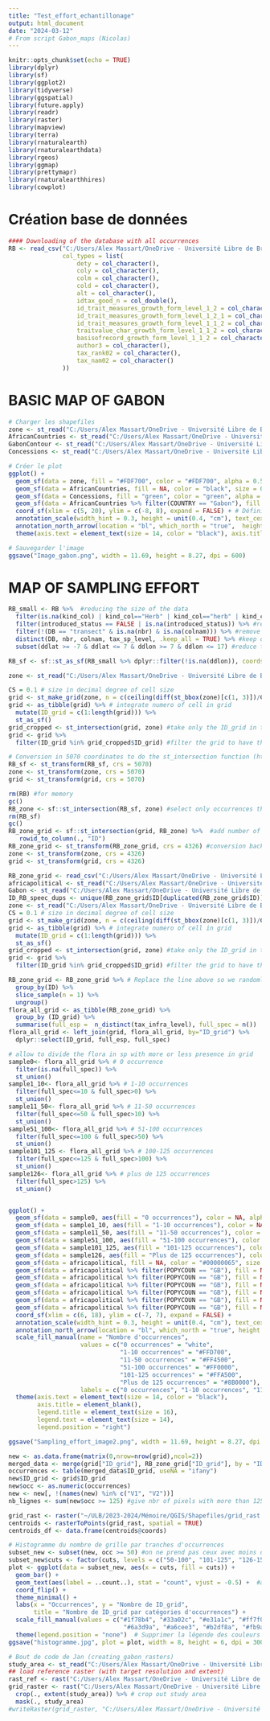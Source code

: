 ---
title: "Test_effort_echantillonage"
output: html_document
date: "2024-03-12"
# From script Gabon_maps (Nicolas)
---

```{r setup, include=FALSE}
knitr::opts_chunk$set(echo = TRUE)
library(dplyr)
library(sf)
library(ggplot2)
library(tidyverse)
library(ggspatial)
library(future.apply)
library(readr)
library(raster)
library(mapview)
library(terra)
library(rnaturalearth)
library(rnaturalearthdata)
library(rgeos)
library(ggmap)
library(prettymapr)
library(rnaturalearthhires)
library(cowplot)
```

# Création base de données
```{r Chargement des bases de donnees, include=FALSE}
#### Downloading of the database with all occurrences
RB <- read_csv("C:/Users/Alex Massart/OneDrive - Université Libre de Bruxelles/Documents/ULB/2023-2024/Mémoire/R script/Base de données/RB_full_fev_2024_Tropicos.csv", 
               col_types = list(
                   dety = col_character(), 
                   coly = col_character(),
                   colm = col_character(),
                   cold = col_character(),
                   alt = col_character(),
                   idtax_good_n = col_double(),
                   id_trait_measures_growth_form_level_1_2 = col_character(),
                   id_trait_measures_growth_form_level_1_2_1 = col_character(),
                   id_trait_measures_growth_form_level_1_1_2 = col_character(),
                   traitvalue_char_growth_form_level_1_1_2 = col_character(),
                   basisofrecord_growth_form_level_1_1_2 = col_character(),
                   author3 = col_character(),
                   tax_rank02 = col_character(),
                   tax_nam02 = col_character()
               ))
```

# BASIC MAP OF GABON

```{r Carte du Gabon, include=FALSE}
# Charger les shapefiles
zone <- st_read("C:/Users/Alex Massart/OneDrive - Université Libre de Bruxelles/Documents/ULB/2023-2024/Mémoire/QGIS/Shapefiles/Contour_Zone_Interet.shp") # zone of interest
AfricanCountries <- st_read("C:/Users/Alex Massart/OneDrive - Université Libre de Bruxelles/Documents/ULB/2023-2024/Mémoire/QGIS/Shapefiles/AfricanCountries.shp")
GabonContour <- st_read("C:/Users/Alex Massart/OneDrive - Université Libre de Bruxelles/Documents/ULB/2023-2024/Mémoire/QGIS/Shapefiles/GAB_Contour.shp")
Concessions <- st_read("C:/Users/Alex Massart/OneDrive - Université Libre de Bruxelles/Documents/ULB/2023-2024/Mémoire/QGIS/Shapefiles/Ensemble_permis_forest.shp")

# Créer le plot
ggplot() + 
  geom_sf(data = zone, fill = "#FDF700", color = "#FDF700", alpha = 0.5) + # Zone d'étude en surbrillance
  geom_sf(data = AfricanCountries, fill = NA, color = "black", size = 0.8) + # Contours des pays africains
  geom_sf(data = Concessions, fill = "green", color = "green", alpha = 0.5) + #Concessions forestieres en vert
  geom_sf(data = AfricanCountries %>% filter(COUNTRY == "Gabon"), fill = NA, color = "blue", size = 20) + # Couche supplémentaire pour accentuer la bordure
  coord_sf(xlim = c(5, 20), ylim = c(-8, 8), expand = FALSE) + # Définir les limites de l'image
  annotation_scale(width_hint = 0.3, height = unit(0.4, "cm"), text_cex = 1) + 
  annotation_north_arrow(location = "bl", which_north = "true",  height = unit(2, "cm"), width = unit(2, "cm"), pad_x = unit(0.05, "cm"), pad_y = unit(0.8, "cm"), style = north_arrow_fancy_orienteering) +
  theme(axis.text = element_text(size = 14, color = "black"), axis.title = element_blank(), legend.title = element_blank(), legend.text = element_text(size = 16))

# Sauvegarder l'image
ggsave("Image_gabon.png", width = 11.69, height = 8.27, dpi = 600)
```


# MAP OF SAMPLING EFFORT
```{r Definition de la grille, include=FALSE}
RB_small <- RB %>%  #reducing the size of the data
  filter(is.na(kind_col) | kind_col=="Herb" | kind_col=="herb" | kind_col=="PRESERVED_SPECIMEN") %>% #keep only herbarium data (remove silicagel and observations data)
  filter(introduced_status == FALSE | is.na(introduced_status)) %>% #remove introduced species
  filter(!(DB == "transect" & is.na(nbr) & is.na(colnam))) %>% #remove transect with no collect number and no collector name
  distinct(DB, nbr, colnam, tax_sp_level, .keep_all = TRUE) %>% #keep only the ones with different collect number, collector name, taxon name)
  subset(ddlat >= -7 & ddlat <= 7 & ddlon >= 7 & ddlon <= 17) #reduce the size of the zone (not completely so we need to do both st_intersection after)

RB_sf <- sf::st_as_sf(RB_small %>% dplyr::filter(!is.na(ddlon)), coords = c("ddlon", "ddlat"), crs = 4326) #Transformation of the database

zone <- st_read("C:/Users/Alex Massart/OneDrive - Université Libre de Bruxelles/Documents/ULB/2023-2024/Mémoire/QGIS/Shapefiles/Contour_Zone_Interet.shp") #zone of interest

CS = 0.1 # size in decimal degree of cell size
grid <- st_make_grid(zone, n = c(ceiling(diff(st_bbox(zone)[c(1, 3)])/CS), ceiling(diff(st_bbox(zone)[c(2, 4)])/CS)), square = T) #grid creation in zone
grid <- as_tibble(grid) %>% # integrate numero of cell in grid
  mutate(ID_grid = c(1:length(grid))) %>%
  st_as_sf()
grid_cropped <- st_intersection(grid, zone) #take only the ID_grid in the zone
grid <- grid %>% 
  filter(ID_grid %in% grid_cropped$ID_grid) #filter the grid to have the good ID_grid (not in the sea)

# Conversion in 5070 coordinates to do the st_intersection function (https://stackoverflow.com/questions/70099065/st-intersection-between-polygons-and-points)
RB_sf <- st_transform(RB_sf, crs = 5070)
zone <- st_transform(zone, crs = 5070)
grid <- st_transform(grid, crs = 5070)
```

```{r Carte des efforts d'echantillonage, include=FALSE}
rm(RB) #for memory
gc()
RB_zone <- sf::st_intersection(RB_sf, zone) #select only occurrences that are in the study area
rm(RB_sf)
gc()
RB_zone_grid <- sf::st_intersection(grid, RB_zone) %>%  #add number of grid cell to each specimen
   rowid_to_column(., "ID")
RB_zone_grid <- st_transform(RB_zone_grid, crs = 4326) #conversion back after the function
zone <- st_transform(zone, crs = 4326)
grid <- st_transform(grid, crs = 4326)
```

```{r Carte des efforts d'echantillonage 2, include=FALSE}
RB_zone_grid <- read_csv("C:/Users/Alex Massart/OneDrive - Université Libre de Bruxelles/Documents/ULB/2023-2024/Mémoire/R script/RB_zone_grid.csv") #downloading if steps above already done
africapolitical <- st_read("C:/Users/Alex Massart/OneDrive - Université Libre de Bruxelles/Documents/ULB/2023-2024/Mémoire/QGIS/Shapefiles/africapolitical.shp")
Gabon <- st_read("C:/Users/Alex Massart/OneDrive - Université Libre de Bruxelles/Documents/ULB/2023-2024/Mémoire/QGIS/Shapefiles/GAB_Contour.shp")
ID_RB_speec_dups <- unique(RB_zone_grid$ID[duplicated(RB_zone_grid$ID)]) #which ID specimens are duplicated by st_intersection (= falling at the border of two different cells)
zone <- st_read("C:/Users/Alex Massart/OneDrive - Université Libre de Bruxelles/Documents/ULB/2023-2024/Mémoire/QGIS/Shapefiles/Contour_Zone_Interet.shp") #zone of interest
CS = 0.1 # size in decimal degree of cell size
grid <- st_make_grid(zone, n = c(ceiling(diff(st_bbox(zone)[c(1, 3)])/CS), ceiling(diff(st_bbox(zone)[c(2, 4)])/CS)), square = T) #grid creation in zone
grid <- as_tibble(grid) %>% # integrate numero of cell in grid
  mutate(ID_grid = c(1:length(grid))) %>%
  st_as_sf()
grid_cropped <- st_intersection(grid, zone) #take only the ID_grid in the zone
grid <- grid %>% 
  filter(ID_grid %in% grid_cropped$ID_grid) #filter the grid to have the good ID_grid (not in the sea)

RB_zone_grid <- RB_zone_grid %>% # Replace the line above so we randomly give one cell for specimens that fall between two grid cells
  group_by(ID) %>%
  slice_sample(n = 1) %>%
  ungroup()
flora_all_grid <- as_tibble(RB_zone_grid) %>%
  group_by (ID_grid) %>%
  summarise(full_esp =  n_distinct(tax_infra_level), full_spec = n())   #count number of species and specimens per bioregion
flora_all_grid <- left_join(grid, flora_all_grid, by="ID_grid") %>%
  dplyr::select(ID_grid, full_esp, full_spec)

# allow to divide the flora in sp with more or less presence in grid
sample0<- flora_all_grid %>% # 0 occurrence
  filter(is.na(full_spec)) %>% 
  st_union()
sample1_10<- flora_all_grid %>% # 1-10 occurrences
  filter(full_spec<=10 & full_spec>0) %>% 
  st_union()
sample11_50<- flora_all_grid %>% # 11-50 occurrences
  filter(full_spec<=50 & full_spec>10) %>% 
  st_union()
sample51_100<- flora_all_grid %>% # 51-100 occurrences
  filter(full_spec<=100 & full_spec>50) %>% 
  st_union()
sample101_125 <- flora_all_grid %>% # 100-125 occurrences
  filter(full_spec<=125 & full_spec>100) %>% 
  st_union()
sample126<- flora_all_grid %>% # plus de 125 occurrences
  filter(full_spec>125) %>% 
  st_union()


ggplot() + 
  geom_sf(data = sample0, aes(fill = "0 occurrences"), color = NA, alpha = 0.75) + # LightYellow
  geom_sf(data = sample1_10, aes(fill = "1-10 occurrences"), color = NA, alpha = 0.75) + # Gold
  geom_sf(data = sample11_50, aes(fill = "11-50 occurrences"), color = NA, alpha = 0.75) + # Orange
  geom_sf(data = sample51_100, aes(fill = "51-100 occurrences"), color = NA, alpha = 0.75) + # OrangeRed
  geom_sf(data = sample101_125, aes(fill = "101-125 occurrences"), color = NA, alpha = 0.75) + # Red
  geom_sf(data = sample126, aes(fill = "Plus de 125 occurrences"), color = NA, alpha = 0.75) + # DarkRed
  geom_sf(data = africapolitical, fill = NA, color = "#00000065", size = 1) + # Épaisseur accrue
  geom_sf(data = africapolitical %>% filter(POPYCOUN == "GB"), fill = NA, color = "black", size = 10) + # Bordure du Gabon épaisse
  geom_sf(data = africapolitical %>% filter(POPYCOUN == "GB"), fill = NA, color = "black", size = 10) + # Couche supplémentaire pour accentuer la bordure
  geom_sf(data = africapolitical %>% filter(POPYCOUN == "GB"), fill = NA, color = "black", size = 10) + # Couche supplémentaire pour accentuer la bordure
  geom_sf(data = africapolitical %>% filter(POPYCOUN == "GB"), fill = NA, color = "black", size = 10) + # Couche supplémentaire pour accentuer la bordure
  geom_sf(data = africapolitical %>% filter(POPYCOUN == "GB"), fill = NA, color = "black", size = 10) + # Couche supplémentaire pour accentuer la bordure
  geom_sf(data = africapolitical %>% filter(POPYCOUN == "GB"), fill = NA, color = "black", size = 10) + # Couche supplémentaire pour accentuer la bordure
  coord_sf(xlim = c(6, 18), ylim = c(-7, 7), expand = FALSE) +
  annotation_scale(width_hint = 0.3, height = unit(0.4, "cm"), text_cex = 1) + 
  annotation_north_arrow(location = "bl", which_north = "true", height = unit(2, "cm"), width = unit(2, "cm"), pad_x = unit(0.05, "cm"), pad_y = unit(0.8, "cm"), style = north_arrow_fancy_orienteering) +
  scale_fill_manual(name = "Nombre d'occurrences",
                    values = c("0 occurrences" = "white",
                               "1-10 occurrences" = "#FFD700",
                               "11-50 occurrences" = "#FF4500",
                               "51-100 occurrences" = "#FF0000",
                               "101-125 occurrences" = "#FFA500",
                               "Plus de 125 occurrences" = "#8B0000"),
                    labels = c("0 occurrences", "1-10 occurrences", "11-50 occurrences", "51-100 occurrences", "101-125 occurrences", "Plus de 125 occurrences")) +
  theme(axis.text = element_text(size = 14, color = "black"), 
        axis.title = element_blank(), 
        legend.title = element_text(size = 16), 
        legend.text = element_text(size = 14), 
        legend.position = "right")

ggsave("Sampling_effort_image2.png", width = 11.69, height = 8.27, dpi = 600)
```

```{r Comptage nbr pixels, include=FALSE}
new <- as.data.frame(matrix(0,nrow=nrow(grid),ncol=2))
merged_data <- merge(grid["ID_grid"], RB_zone_grid["ID_grid"], by = "ID_grid", all.x = TRUE) #link between grid and RB_zone_grid in functio of ID_grid
occurrences <- table(merged_data$ID_grid, useNA = "ifany")
new$ID_grid <- grid$ID_grid
new$occ <- as.numeric(occurrences)
new <- new[, !(names(new) %in% c("V1", "V2"))]
nb_lignes <- sum(new$occ >= 125) #give nbr of pixels with more than 125 occ

grid_rast <- raster("~/ULB/2023-2024/Mémoire/QGIS/Shapefiles/grid_rast.tif")
centroids <- rasterToPoints(grid_rast, spatial = TRUE)
centroids_df <- data.frame(centroids@coords)

# Histogramme du nombre de grille par tranches d'occurrences
subset_new <- subset(new, occ >= 50) #on ne prend pas ceux avec moins de 50 occ
subset_new$cuts <- factor(cuts, levels = c("50-100", "101-125", "126-150", "151-200", "201-250", "251-300", "301-350", "351-400", "Plus de 400")) #delimitation de categories pour y voir plus clair
plot <- ggplot(data = subset_new, aes(x = cuts, fill = cuts)) +
  geom_bar() +
  geom_text(aes(label = ..count..), stat = "count", vjust = -0.5) +  #ajouter les valeurs de l'axe x
  coord_flip() +
  theme_minimal() +
  labs(x = "Occurrences", y = "Nombre de ID_grid",
       title = "Nombre de ID_grid par catégories d'occurrences") +
  scale_fill_manual(values = c("#1f78b4", "#33a02c", "#e31a1c", "#ff7f00", 
                                "#6a3d9a", "#a6cee3", "#b2df8a", "#fb9a99")) +
  theme(legend.position = "none")  # Supprimer la légende des couleurs
ggsave("histogramme.jpg", plot = plot, width = 8, height = 6, dpi = 300)
```

```{r Grille_raster creation, include=FALSE}
# Bout de code de Jan (creating_gabon_rasters)
study_area <- st_read("C:/Users/Alex Massart/OneDrive - Université Libre de Bruxelles/Documents/ULB/2023-2024/Mémoire/QGIS/Shapefiles/Contour_Zone_Interet.shp", crs = 4326)
## load reference raster (with target resolution and extent)
rast_ref <- rast("C:/Users/Alex Massart/OneDrive - Université Libre de Bruxelles/Documents/ULB/2023-2024/Mémoire/QGIS/Shapefiles/raster_grid.tif")
grid_raster <- rast("C:/Users/Alex Massart/OneDrive - Université Libre de Bruxelles/Documents/ULB/2023-2024/Mémoire/QGIS/Shapefiles/raster_grid.tif") %>% 
  crop(., extent(study_area)) %>% # crop out study area
  mask(., study_area)
#writeRaster(grid_raster, "C:/Users/Alex Massart/OneDrive - Université Libre de Bruxelles/Documents/ULB/2023-2024/Mémoire/QGIS/Shapefiles/grid_rast.tif")
```
